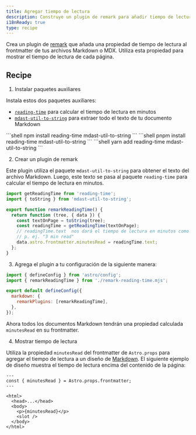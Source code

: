 ```yaml
---
title: Agregar tiempo de lectura
description: Construye un plugin de remark para añadir tiempo de lectura a tus archivos Markdown o MDX.
i18nReady: true
type: recipe
---
```



Crea un plugin de [remark](https://github.com/remarkjs/remark) que añada una propiedad de tiempo de lectura al frontmatter de tus archivos Markdown o MDX. Utiliza esta propiedad para mostrar el tiempo de lectura de cada página.

## Recipe

1. Instalar paquetes auxiliares

  Instala estos dos paquetes auxiliares:
  - [`reading-time`](https://www.npmjs.com/package/reading-time) para calcular el tiempo de lectura en minutos
  - [`mdast-util-to-string`](https://www.npmjs.com/package/mdast-util-to-string) para extraer todo el texto de tu documento Markdown

  <PackageManagerTabs>
    <Fragment slot="npm">
    ```shell
  npm install reading-time mdast-util-to-string
    ```
    </Fragment>
    <Fragment slot="pnpm">
    ```shell
  pnpm install reading-time mdast-util-to-string
    ```
    </Fragment>
    <Fragment slot="yarn">
    ```shell
  yarn add reading-time mdast-util-to-string
    ```
    </Fragment>
  </PackageManagerTabs>

2. Crear un plugin de remark

  Este plugin utiliza el paquete `mdast-util-to-string` para obtener el texto del archivo Markdown. Luego, este texto se pasa al paquete `reading-time` para calcular el tiempo de lectura en minutos.

  ```js title="remark-reading-time.mjs"
  import getReadingTime from 'reading-time';
  import { toString } from 'mdast-util-to-string';

  export function remarkReadingTime() {
    return function (tree, { data }) {
      const textOnPage = toString(tree);
      const readingTime = getReadingTime(textOnPage);
      // readingTime.text  nos dará el tiempo de lectura en minutos como un string amigable,
      // p. ej. "3 min read"
      data.astro.frontmatter.minutesRead = readingTime.text;
    };
  }
  ```

3. Agrega el plugin a tu configuración de la siguiente manera:

  ```js title="astro.config.mjs" "import { remarkReadingTime } from './remark-reading-time.mjs';" "remarkPlugins: [remarkReadingTime],"
  import { defineConfig } from 'astro/config';
  import { remarkReadingTime } from './remark-reading-time.mjs';

  export default defineConfig({
    markdown: {
      remarkPlugins: [remarkReadingTime],
    },
  });
  ```

  Ahora todos los documentos Markdown tendrán una propiedad calculada `minutesRead` en su frontmatter.

4. Mostrar tiempo de lectura

  Utiliza la propiedad `minutesRead` del frontmatter de `Astro.props` para agregar el tiempo de lectura a un diseño de [Markdown](/es/guides/markdown-content/#páginas-de-markdown-y-mdx). El siguiente ejemplo de diseño muestra el tiempo de lectura encima del contenido de la página:

  ```astro title="src/layouts/BlogLayout.astro" "const { minutesRead } = Astro.props.frontmatter;" "<p>{minutesRead}</p>"
  ---
  const { minutesRead } = Astro.props.frontmatter;
  ---

  <html>
    <head>...</head>
    <body>
      <p>{minutesRead}</p>
      <slot />
    </body>
  </html>
  ```
